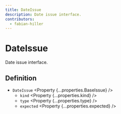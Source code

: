 ```yaml
---
title: DateIssue
description: Date issue interface.
contributors:
  - fabian-hiller
---
```



# DateIssue

Date issue interface.

## Definition

- `DateIssue` <Property {...properties.BaseIssue} />
  - `kind` <Property {...properties.kind} />
  - `type` <Property {...properties.type} />
  - `expected` <Property {...properties.expected} />
